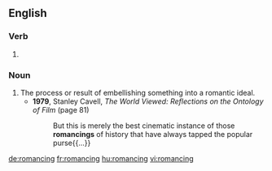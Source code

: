 ==English==

===Verb===
{{head|en}}

# {{present participle of|romance}}

===Noun===
{{en-noun}}

# The process or result of embellishing something into a romantic ideal.
#* '''1979''', Stanley Cavell, ''The World Viewed: Reflections on the Ontology of Film'' (page 81)
#*: But this is merely the best cinematic instance of those '''romancings''' of history that have always tapped the popular purse{{...}}

[[de:romancing]]
[[fr:romancing]]
[[hu:romancing]]
[[vi:romancing]]